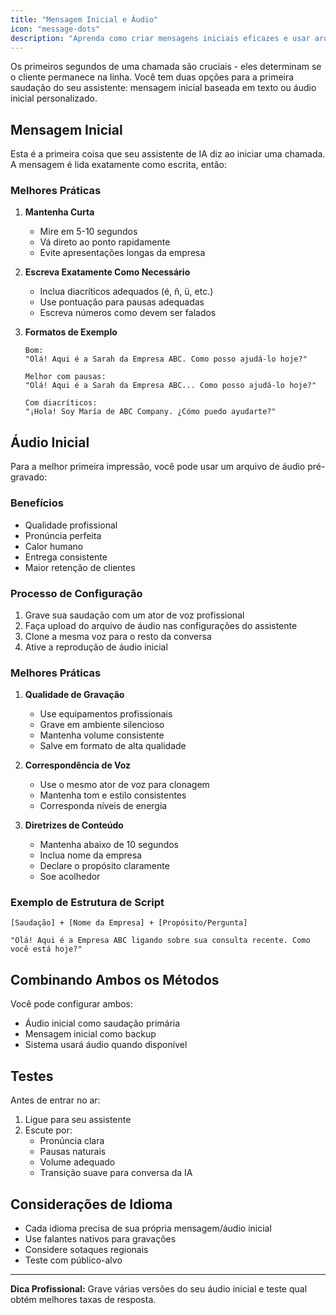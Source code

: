 ```yaml
---
title: "Mensagem Inicial e Áudio"
icon: "message-dots"
description: "Aprenda como criar mensagens iniciais eficazes e usar arquivos de áudio personalizados para a melhor primeira impressão"
---
```


Os primeiros segundos de uma chamada são cruciais - eles determinam se o cliente permanece na linha. Você tem duas opções para a primeira saudação do seu assistente: mensagem inicial baseada em texto ou áudio inicial personalizado.

## Mensagem Inicial

Esta é a primeira coisa que seu assistente de IA diz ao iniciar uma chamada. A mensagem é lida exatamente como escrita, então:

### Melhores Práticas

1. **Mantenha Curta**

   - Mire em 5-10 segundos
   - Vá direto ao ponto rapidamente
   - Evite apresentações longas da empresa

2. **Escreva Exatamente Como Necessário**

   - Inclua diacríticos adequados (é, ñ, ü, etc.)
   - Use pontuação para pausas adequadas
   - Escreva números como devem ser falados

3. **Formatos de Exemplo**

   ```
   Bom:
   "Olá! Aqui é a Sarah da Empresa ABC. Como posso ajudá-lo hoje?"

   Melhor com pausas:
   "Olá! Aqui é a Sarah da Empresa ABC... Como posso ajudá-lo hoje?"

   Com diacríticos:
   "¡Hola! Soy María de ABC Company. ¿Cómo puedo ayudarte?"
   ```

## Áudio Inicial

Para a melhor primeira impressão, você pode usar um arquivo de áudio pré-gravado:

### Benefícios

- Qualidade profissional
- Pronúncia perfeita
- Calor humano
- Entrega consistente
- Maior retenção de clientes

### Processo de Configuração

1. Grave sua saudação com um ator de voz profissional
2. Faça upload do arquivo de áudio nas configurações do assistente
3. Clone a mesma voz para o resto da conversa
4. Ative a reprodução de áudio inicial

### Melhores Práticas

1. **Qualidade de Gravação**

   - Use equipamentos profissionais
   - Grave em ambiente silencioso
   - Mantenha volume consistente
   - Salve em formato de alta qualidade

2. **Correspondência de Voz**

   - Use o mesmo ator de voz para clonagem
   - Mantenha tom e estilo consistentes
   - Corresponda níveis de energia

3. **Diretrizes de Conteúdo**
   - Mantenha abaixo de 10 segundos
   - Inclua nome da empresa
   - Declare o propósito claramente
   - Soe acolhedor

### Exemplo de Estrutura de Script

```
[Saudação] + [Nome da Empresa] + [Propósito/Pergunta]

"Olá! Aqui é a Empresa ABC ligando sobre sua consulta recente. Como você está hoje?"
```

## Combinando Ambos os Métodos

Você pode configurar ambos:

- Áudio inicial como saudação primária
- Mensagem inicial como backup
- Sistema usará áudio quando disponível

## Testes

Antes de entrar no ar:

1. Ligue para seu assistente
2. Escute por:
   - Pronúncia clara
   - Pausas naturais
   - Volume adequado
   - Transição suave para conversa da IA

## Considerações de Idioma

- Cada idioma precisa de sua própria mensagem/áudio inicial
- Use falantes nativos para gravações
- Considere sotaques regionais
- Teste com público-alvo

---

**Dica Profissional:** Grave várias versões do seu áudio inicial e teste qual obtém melhores taxas de resposta.
